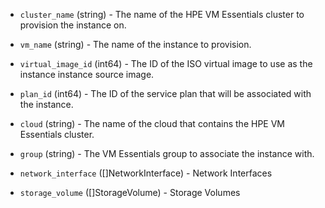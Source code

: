 <!-- Code generated from the comments of the Config struct in builder/hpe-vme/iso/config.go; DO NOT EDIT MANUALLY -->

- `cluster_name` (string) - The name of the HPE VM Essentials cluster to provision the instance on.

- `vm_name` (string) - The name of the instance to provision.

- `virtual_image_id` (int64) - The ID of the ISO virtual image to use as the instance instance source image.

- `plan_id` (int64) - The ID of the service plan that will be associated with the instance.

- `cloud` (string) - The name of the cloud that contains the HPE VM Essentials cluster.

- `group` (string) - The VM Essentials group to associate the instance with.

- `network_interface` ([]NetworkInterface) - Network Interfaces

- `storage_volume` ([]StorageVolume) - Storage Volumes

<!-- End of code generated from the comments of the Config struct in builder/hpe-vme/iso/config.go; -->

